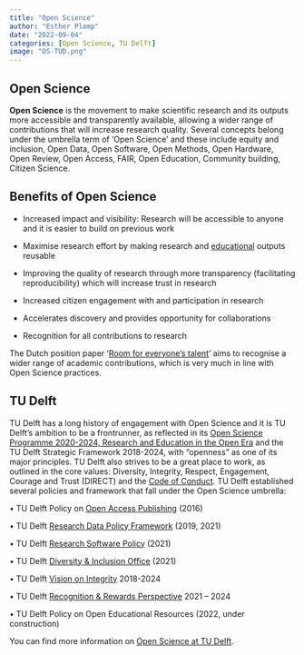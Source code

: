 ```yaml
---
title: "Open Science"
author: "Esther Plomp"
date: "2022-09-04"
categories: [Open Science, TU Delft]
image: "OS-TUD.png"
---
```


## Open Science

**Open Science** is the movement to make scientific research and its outputs more accessible and transparently available, allowing a wider range of contributions that will increase research quality. Several concepts belong under the umbrella term of 'Open Science' and these include equity and inclusion, Open Data, Open Software, Open Methods, Open Hardware, Open Review, Open Access, FAIR, Open Education, Community building, Citizen Science.

## Benefits of Open Science

-   Increased impact and visibility: Research will be accessible to anyone and it is easier to build on previous work

-   Maximise research effort by making research and [educational](https://universiteitenvannederland.nl/nl_NL/nieuwsbericht/nieuwsbericht/831-p-hogescholen-universiteiten-en-surf-gaan-em-samenwerken-em-aan-digitale-en-open-leermaterialen-p.html) outputs reusable

-   Improving the quality of research through more transparency (facilitating reproducibility) which will increase trust in research

-   Increased citizen engagement with and participation in research

-   Accelerates discovery and provides opportunity for collaborations

-   Recognition for all contributions to research

The Dutch position paper '[Room for everyone's talent](https://www.nwo.nl/sites/nwo/files/media-files/2019-Recognition-Rewards-Position-Paper_EN.pdf)' aims to recognise a wider range of academic contributions, which is very much in line with Open Science practices.

## TU Delft

TU Delft has a long history of engagement with Open Science and it is TU Delft's ambition to be a frontrunner, as reflected in its [Open Science Programme 2020-2024, Research and Education in the Open Era](https://www.tudelft.nl/library/tu-delft-open-science/about-the-programme) and the TU Delft Strategic Framework 2018-2024, with "openness" as one of its major principles. TU Delft also strives to be a great place to work, as outlined in the core values: Diversity, Integrity, Respect, Engagement, Courage and Trust (DIRECT) and the [Code of Conduct](https://d2k0ddhflgrk1i.cloudfront.net/TUDelft/Over_TU_Delft/Strategie/Integriteitsbeleid/COC EN.pdf). TU Delft established several policies and framework that fall under the Open Science umbrella:

•	TU Delft Policy on [Open Access Publishing](https://d1rkab7tlqy5f1.cloudfront.net/TUDelft/Over_TU_Delft/Strategie/OA_beleid_def_29-1-2016.pdf) (2016)

•	TU Delft [Research Data Policy Framework](https://d2k0ddhflgrk1i.cloudfront.net/Library/Themaportalen/RDM/researchdata-framework-policy.pdf) (2019, 2021)

•	TU Delft [Research Software Policy](https://doi.org/10.5281/zenodo.4629662) (2021)

•	TU Delft [Diversity & Inclusion Office](https://www.tudelft.nl/en/about-tu-delft/strategy/strategy-documents-tu-delft/diversity-policy) (2021)

•	TU Delft [Vision on Integrity](https://d1rkab7tlqy5f1.cloudfront.net/TUDelft/Over_TU_Delft/Strategie/Integriteitsbeleid/TU Delft Vision on Integrity 2018-2024.pdf) 2018-2024

•	TU Delft [Recognition & Rewards Perspective](https://d2k0ddhflgrk1i.cloudfront.net/TUDelft/Over_TU_Delft/Strategie/Erkennen en Waarderen - recognition and reward/TU Delft Recognition and Rewards perspective def.pdf) 2021 -- 2024

•	TU Delft Policy on Open Educational Resources (2022, under construction)

You can find more information on [Open Science at TU Delft](https://www.tudelft.nl/open-science).
